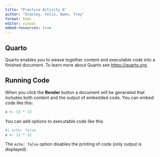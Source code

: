 ```yaml
---
title: "Practice Activity 6"
author: "Stanley, Felix, Owen, Troy"
format: html
editor: visual
embed-resources: true
---
```


## Quarto

Quarto enables you to weave together content and executable code into a finished document. To learn more about Quarto see <https://quarto.org>.

## Running Code

When you click the **Render** button a document will be generated that includes both content and the output of embedded code. You can embed code like this:

```r
x <- 13 * 13
```

You can add options to executable code like this

```r
#| echo: false
x <- 12 * 12
```

The `echo: false` option disables the printing of code (only output is displayed).
